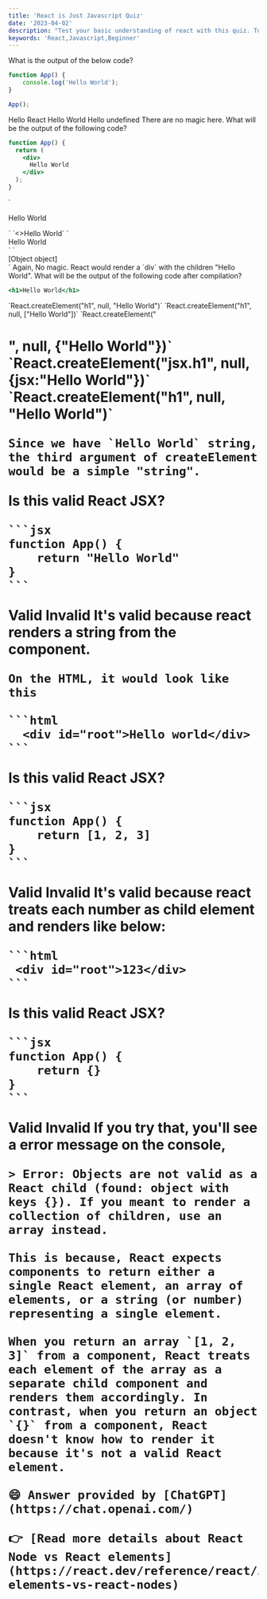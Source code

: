 ```yaml
---
title: 'React is Just Javascript Quiz'
date: '2023-04-02'
description: "Test your basic understanding of react with this quiz. Topics include: JSX, Hooks, Rendering, API Design."
keywords: 'React,Javascript,Beginner'
---
```


<Playground>
<QuestionSet>
  <Question>
  What is the output of the below code?

  ```javascript
  function App() {
      console.log('Hello World');
  }

  App();
  ```

  </Question>
  <Choises>
    <Choise>
      Hello React
    </Choise>
    <Choise isAnswer>
      Hello World
    </Choise>
    <Choise>
      Hello
    </Choise>
    <Choise>
      undefined
    </Choise>
  </Choises>
  <Answer>
      There are no magic here. 
  </Answer>
</QuestionSet>
<QuestionSet>
  <Question>
  What will be the output of the following code?

  ```jsx
  function App() {
    return (
      <div>
        Hello World
      </div>
    );
  }
  ```

  </Question>
  <Choises>
    <Choise>
      `<p>Hello World</p>`
    </Choise>
    <Choise >
      `<>Hello World</>`
    </Choise>
    <Choise isAnswer>
      `<div>Hello World</div>`
    </Choise>
    <Choise>
       `<div>[Object object]</div>`
    </Choise>
  </Choises>
  <Answer>
    Again, No magic. React would render a `div` with the children "Hello World".
  </Answer>
</QuestionSet>
<QuestionSet>
  <Question>
  What will be the output of the following code after compilation?

  ```jsx noline
  <h1>Hello World</h1>
  ```

  </Question>
  <Choises>
    <Choise isAnswer>
     `React.createElement("h1", null, "Hello World")`
    </Choise>
    <Choise >
     `React.createElement("h1", null, ["Hello World"])`
    </Choise>
    <Choise>
     `React.createElement("<h1/>", null, {"Hello World"})`
    </Choise>
    <Choise>
     `React.createElement("jsx.h1", null, {jsx:"Hello World"})`
    </Choise>
  </Choises>
  <Answer>
    `React.createElement("h1", null, "Hello World")`

    Since we have `Hello World` string, the third argument of createElement would be a simple "string".
  </Answer>
</QuestionSet>
<QuestionSet>
  <Question>
    Is this valid React JSX?

    ```jsx
    function App() {
        return "Hello World"
    }
    ```

  </Question>
  <Choises>
    <Choise isAnswer>
     Valid
    </Choise>
    <Choise >
     Invalid
    </Choise>
  </Choises>
  <Answer>
    It's valid because react renders a string from the component. 

    On the HTML, it would look like this

    ```html
      <div id="root">Hello world</div>
    ```
  </Answer>
</QuestionSet>
<QuestionSet>
  <Question>
    Is this valid React JSX?

    ```jsx
    function App() {
        return [1, 2, 3]
    }
    ```

  </Question>
  <Choises>
    <Choise isAnswer>
     Valid
    </Choise>
    <Choise >
     Invalid
    </Choise>
  </Choises>
  <Answer>
    It's valid because react treats each number as child element and renders like below:

    ```html
     <div id="root">123</div>
    ```
  </Answer>
</QuestionSet>
<QuestionSet>
  <Question>
    Is this valid React JSX?

    ```jsx
    function App() {
        return {}
    }
    ```

  </Question>
  <Choises>
    <Choise>
     Valid
    </Choise>
    <Choise isAnswer>
     Invalid
    </Choise>
  </Choises>
  <Answer>
    If you try that, you'll see a error message on the console,

    > Error: Objects are not valid as a React child (found: object with keys {}). If you meant to render a collection of children, use an array instead.

    This is because, React expects components to return either a single React element, an array of elements, or a string (or number) representing a single element.
    
    When you return an array `[1, 2, 3]` from a component, React treats each element of the array as a separate child component and renders them accordingly. In contrast, when you return an object `{}` from a component, React doesn't know how to render it because it's not a valid React element.

    😄 Answer provided by [ChatGPT](https://chat.openai.com/)

    👉 [Read more details about React Node vs React elements](https://react.dev/reference/react/isValidElement#react-elements-vs-react-nodes)
  </Answer>
</QuestionSet>
</Playground>
